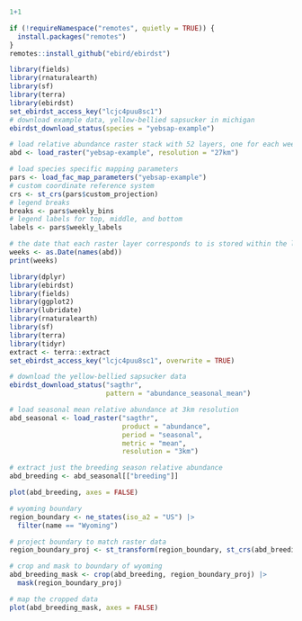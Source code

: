 ```r
1+1
```

```r
if (!requireNamespace("remotes", quietly = TRUE)) {
  install.packages("remotes")
}
remotes::install_github("ebird/ebirdst")

```

```r
library(fields)
library(rnaturalearth)
library(sf)
library(terra)
library(ebirdst)
set_ebirdst_access_key("lcjc4puu8sc1")
# download example data, yellow-bellied sapsucker in michigan
ebirdst_download_status(species = "yebsap-example")

# load relative abundance raster stack with 52 layers, one for each week
abd <- load_raster("yebsap-example", resolution = "27km")

# load species specific mapping parameters
pars <- load_fac_map_parameters("yebsap-example")
# custom coordinate reference system
crs <- st_crs(pars$custom_projection)
# legend breaks
breaks <- pars$weekly_bins
# legend labels for top, middle, and bottom
labels <- pars$weekly_labels

# the date that each raster layer corresponds to is stored within the labels
weeks <- as.Date(names(abd))
print(weeks)
```

```r
library(dplyr)
library(ebirdst)
library(fields)
library(ggplot2)
library(lubridate)
library(rnaturalearth)
library(sf)
library(terra)
library(tidyr)
extract <- terra::extract
set_ebirdst_access_key("lcjc4puu8sc1", overwrite = TRUE)

# download the yellow-bellied sapsucker data
ebirdst_download_status("sagthr",
                        pattern = "abundance_seasonal_mean")

# load seasonal mean relative abundance at 3km resolution
abd_seasonal <- load_raster("sagthr", 
                            product = "abundance", 
                            period = "seasonal",
                            metric = "mean",
                            resolution = "3km")

# extract just the breeding season relative abundance
abd_breeding <- abd_seasonal[["breeding"]]
```

```r
plot(abd_breeding, axes = FALSE)
```

```r
# wyoming boundary
region_boundary <- ne_states(iso_a2 = "US") |> 
  filter(name == "Wyoming")

# project boundary to match raster data
region_boundary_proj <- st_transform(region_boundary, st_crs(abd_breeding))

# crop and mask to boundary of wyoming
abd_breeding_mask <- crop(abd_breeding, region_boundary_proj) |> 
  mask(region_boundary_proj)

# map the cropped data
plot(abd_breeding_mask, axes = FALSE)
```
